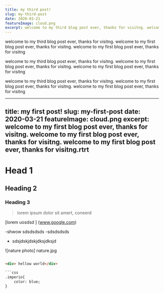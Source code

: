 ```yaml
---
title: my third post!
slug: my-third-post
date: 2020-03-21
featureImage: cloud.png
excerpt: welcome to my third blog post ever, thanks for visitng. welcome to my first blog post ever, thanks for visitng. welcome to my first blog post ever, thanks for visitng.
---  
```


welcome to my third blog post ever, thanks for visitng. welcome to my first blog post ever, thanks for visitng. welcome to my first blog post ever, thanks for visitng

welcome to my third blog post ever, thanks for visitng. welcome to my first blog post ever, thanks for visitng. welcome to my first blog post ever, thanks for visitng


welcome to my third blog post ever, thanks for visitng. welcome to my first blog post ever, thanks for visitng. welcome to my first blog post ever, thanks for visitng

---
title: my first post!
slug: my-first-post
date: 2020-03-21
featureImage: cloud.png
excerpt: welcome to my first blog post ever, thanks for visitng. welcome to my first blog post ever, thanks for visitng. welcome to my first blog post ever, thanks for visitng.rtrt
---  

# Head 1
## Heading 2
### Heading 3

> lorem ipsum dolor sit amert, coneerd 

[lorem uosdsd ]
(www.google.com)


-shwow sdsdsdsds
-sdsdsdsds
- sdsjdskjdskjdksjdksjd

![nature photo] nature.jpg

```html

<div> hellow world</div>

```css
.imperio{
    color: blue;
}
```